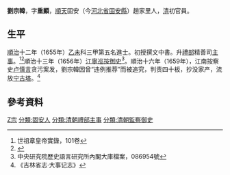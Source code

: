 '''劉宗韓'''，字'''重顯'''，[[順天府|順天]]固安（今[[河北省|河北省]][[固安縣|固安縣]]）趙家里人，[[清朝|清]]初官員。

== 生平 ==
[[順治|順治]]十二年（1655年）[[乙未|乙未]]科三甲第五名進士。初授撰文中書。升[[禮部|禮部]]精善司[[主事|主事]]。<ref>世祖章皇帝實錄，101卷</ref><ref>{{cite book | language =  | author = 鄭善述、潘昌 | coauthors =  | title = 《固安縣誌》 | url =  | date = [[清|清]][[康熙|康熙]]五十三年 | location =  | publisher =  | id =  | isbn =  | pages = 卷五·選舉志 }}</ref>順治十三年（1656年）[[江寧|江寧]][[巡按御史|巡按御史]]<ref>中央研究院歷史語言研究所內閣大庫檔案，086954號</ref>。順治十六年（1659年），江南按察史[[卢慎言|卢慎言]]贪污案发，劉宗韓因曾“违例推荐”而被追究，判责四十板，抄没家产，流放[[宁古塔|宁古塔]]。<ref>《吉林省志·大事记志》</ref>

==參考資料==
{{reflist}}

{{順治十二年乙未科殿試金榜}}

{{Authority control}}

{{DEFAULTSORT:Liu劉}}
[[分類:劉姓|Z宗]]
[[分類:固安人|分類:固安人]]
[[分類:清朝禮部主事|分類:清朝禮部主事]]
[[分類:清朝監察御史|分類:清朝監察御史]]


{{清朝人物小作品}}